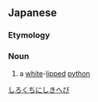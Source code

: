 ==Japanese==
{{ja-kanjitab|しろ|くち|にしき|へび|yomi=k}}
{{wikipedia|lang=ja|シロクチニシキヘビ}}

===Etymology===
{{compound|白|口|錦蛇|lang=ja|tr1=shiro|t1=[[white]]|tr2=kuchi|t2=[[mouth]]|tr3=nishikihebi|t3=[[python]]|sort=しろくちにしきへび}}

===Noun===
{{ja-noun|しろくち にしきへび|シロクチ ニシキヘビ}}

# a [[white]]-[[lip]]ped [[python]]

[[Category:ja:Snakes|しろくちにしきへび]]